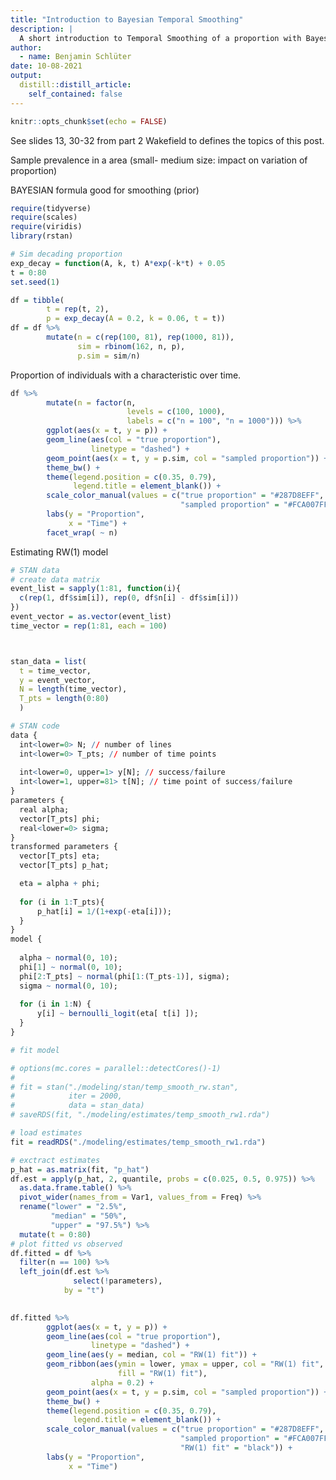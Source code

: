 ```yaml
---
title: "Introduction to Bayesian Temporal Smoothing"
description: |
  A short introduction to Temporal Smoothing of a proportion with Bayesian statistics. Code in R and STAN presented in the post.
author:
  - name: Benjamin Schlüter
date: 10-08-2021
output:
  distill::distill_article:
    self_contained: false
---
```



```r
knitr::opts_chunk$set(echo = FALSE)
```

See slides 13, 30-32 from part 2 Wakefield to defines the topics of this post.

Sample prevalence in a area (small- medium size: impact on variation of proportion)

BAYESIAN formula good for smoothing (prior)

```r
require(tidyverse)
require(scales)
require(viridis)
library(rstan)
```



```r
# Sim decading proportion
exp_decay = function(A, k, t) A*exp(-k*t) + 0.05
t = 0:80
set.seed(1)

df = tibble(
        t = rep(t, 2),
        p = exp_decay(A = 0.2, k = 0.06, t = t)) 
df = df %>% 
        mutate(n = c(rep(100, 81), rep(1000, 81)),
               sim = rbinom(162, n, p),
               p.sim = sim/n)

```

Proportion of individuals with a characteristic over time.

```r
df %>% 
        mutate(n = factor(n,
                          levels = c(100, 1000),
                          labels = c("n = 100", "n = 1000"))) %>% 
        ggplot(aes(x = t, y = p)) +
        geom_line(aes(col = "true proportion"),
                  linetype = "dashed") +
        geom_point(aes(x = t, y = p.sim, col = "sampled proportion")) +
        theme_bw() +
        theme(legend.position = c(0.35, 0.79),
              legend.title = element_blank()) +
        scale_color_manual(values = c("true proportion" = "#287D8EFF",
                                      "sampled proportion" = "#FCA007FF")) +
        labs(y = "Proportion", 
             x = "Time") +
        facet_wrap( ~ n)
```

Estimating RW(1) model

```r
# STAN data
# create data matrix
event_list = sapply(1:81, function(i){
  c(rep(1, df$sim[i]), rep(0, df$n[i] - df$sim[i]))
})
event_vector = as.vector(event_list)
time_vector = rep(1:81, each = 100)



stan_data = list(
  t = time_vector,
  y = event_vector,
  N = length(time_vector),
  T_pts = length(0:80)
  )

```


```r
# STAN code
data {
  int<lower=0> N; // number of lines
  int<lower=0> T_pts; // number of time points
  
  int<lower=0, upper=1> y[N]; // success/failure
  int<lower=1, upper=81> t[N]; // time point of success/failure
}
parameters {
  real alpha;
  vector[T_pts] phi;
  real<lower=0> sigma;
}
transformed parameters {
  vector[T_pts] eta;
  vector[T_pts] p_hat;

  eta = alpha + phi;
  
  for (i in 1:T_pts){
      p_hat[i] = 1/(1+exp(-eta[i]));
  }
}
model {
  
  alpha ~ normal(0, 10);
  phi[1] ~ normal(0, 10);
  phi[2:T_pts] ~ normal(phi[1:(T_pts-1)], sigma);
  sigma ~ normal(0, 10);
  
  for (i in 1:N) {
      y[i] ~ bernoulli_logit(eta[ t[i] ]);
  }
}
```


```r
# fit model

# options(mc.cores = parallel::detectCores()-1)
# 
# fit = stan("./modeling/stan/temp_smooth_rw.stan",
#            iter = 2000,
#            data = stan_data)
# saveRDS(fit, "./modeling/estimates/temp_smooth_rw1.rda")

```




```r

# load estimates
fit = readRDS("./modeling/estimates/temp_smooth_rw1.rda")

# exctract estimates
p_hat = as.matrix(fit, "p_hat")
df.est = apply(p_hat, 2, quantile, probs = c(0.025, 0.5, 0.975)) %>% 
  as.data.frame.table() %>% 
  pivot_wider(names_from = Var1, values_from = Freq) %>% 
  rename("lower" = "2.5%",
         "median" = "50%",
         "upper" = "97.5%") %>% 
  mutate(t = 0:80)
# plot fitted vs observed
df.fitted = df %>% 
  filter(n == 100) %>% 
  left_join(df.est %>% 
              select(!parameters),
            by = "t")
 
```



```r

df.fitted %>% 
        ggplot(aes(x = t, y = p)) +
        geom_line(aes(col = "true proportion"),
                  linetype = "dashed") +
        geom_line(aes(y = median, col = "RW(1) fit")) +
        geom_ribbon(aes(ymin = lower, ymax = upper, col = "RW(1) fit", 
                        fill = "RW(1) fit"),
                  alpha = 0.2) +
        geom_point(aes(x = t, y = p.sim, col = "sampled proportion")) +
        theme_bw() +
        theme(legend.position = c(0.35, 0.79),
              legend.title = element_blank()) +
        scale_color_manual(values = c("true proportion" = "#287D8EFF",
                                      "sampled proportion" = "#FCA007FF",
                                      "RW(1) fit" = "black")) +
        labs(y = "Proportion", 
             x = "Time")
```
 
 